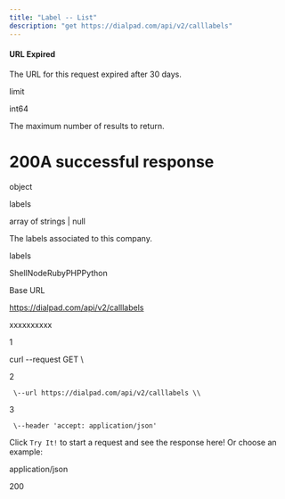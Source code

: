 ```yaml
---
title: "Label -- List"
description: "get https://dialpad.com/api/v2/calllabels"
---
```

#### URL Expired

The URL for this request expired after 30 days.

limit

int64

The maximum number of results to return.

# 200A successful response

object

labels

array of strings | null

The labels associated to this company.

labels



ShellNodeRubyPHPPython

Base URL

https://dialpad.com/api/v2/calllabels

xxxxxxxxxx

1

curl \--request GET \\

2

     \--url https://dialpad.com/api/v2/calllabels \\

3

     \--header 'accept: application/json'

Click `Try It!` to start a request and see the response here! Or choose an example:

application/json

200


